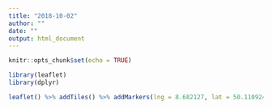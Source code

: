 ```yaml
---
title: "2018-10-02"
author: ""
date: ""
output: html_document
---
```


```r
knitr::opts_chunk$set(echo = TRUE)
```

````r
library(leaflet)
library(dplyr)
````

```r
leaflet() %>% addTiles() %>% addMarkers(lng = 8.682127, lat = 50.110924)
```
